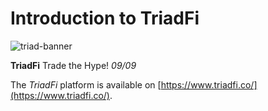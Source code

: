 

<HeroPattern />

# **Introduction to TriadFi**

![triad-banner](/images/triad-banner.webp)

**TriadFi** Trade the Hype! *09/09*

The *TriadFi* platform is available on [https://www.triadfi.co/](https://www.triadfi.co/).

